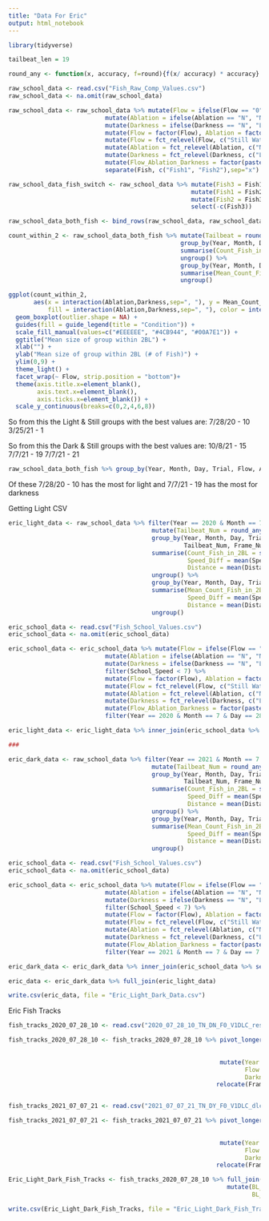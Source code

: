 ```yaml
---
title: "Data For Eric"
output: html_notebook
---
```


```r
library(tidyverse)
```

```r
tailbeat_len = 19

round_any <- function(x, accuracy, f=round){f(x/ accuracy) * accuracy}
```


```r
raw_school_data <- read.csv("Fish_Raw_Comp_Values.csv")
raw_school_data <- na.omit(raw_school_data)

raw_school_data <- raw_school_data %>% mutate(Flow = ifelse(Flow == "0", "Still Water", "Flowing Water (2 BL/s)")) %>%
                           mutate(Ablation = ifelse(Ablation == "N", "No Ablation", "Ablated")) %>%
                           mutate(Darkness = ifelse(Darkness == "N", "Light", "Dark")) %>%
                           mutate(Flow = factor(Flow), Ablation = factor(Ablation), Darkness = factor(Darkness)) %>%
                           mutate(Flow = fct_relevel(Flow, c("Still Water","Flowing Water (2 BL/s)"))) %>%
                           mutate(Ablation = fct_relevel(Ablation, c("No Ablation","Ablated"))) %>%
                           mutate(Darkness = fct_relevel(Darkness, c("Light","Dark"))) %>%
                           mutate(Flow_Ablation_Darkness = factor(paste(Flow,Ablation,Darkness,sep=", "))) %>%
                           separate(Fish, c("Fish1", "Fish2"),sep="x")

raw_school_data_fish_switch <- raw_school_data %>% mutate(Fish3 = Fish1) %>%
                                                   mutate(Fish1 = Fish2) %>%
                                                   mutate(Fish2 = Fish3) %>%
                                                   select(-c(Fish3))

raw_school_data_both_fish <- bind_rows(raw_school_data, raw_school_data_fish_switch)
```

```r
count_within_2 <- raw_school_data_both_fish %>% mutate(Tailbeat = round_any(Frame_Num, tailbeat_len)/tailbeat_len+1) %>%
                                                group_by(Year, Month, Day, Trial, Flow, Ablation, Darkness, Tailbeat, Frame_Num, Fish1) %>%
                                                summarise(Count_Fish_in_2BL = sum(Distance <= 2)) %>%
                                                ungroup() %>%
                                                group_by(Year, Month, Day, Trial, Flow, Ablation, Darkness, Tailbeat) %>%
                                                summarise(Mean_Count_Fish_in_2BL = mean(Count_Fish_in_2BL)) %>%
                                                ungroup()
```

```r
ggplot(count_within_2, 
       aes(x = interaction(Ablation,Darkness,sep=", "), y = Mean_Count_Fish_in_2BL+1,
           fill = interaction(Ablation,Darkness,sep=", "), color = interaction(Year,Month,Day,Trial,sep=", ")))+
  geom_boxplot(outlier.shape = NA) +
  guides(fill = guide_legend(title = "Condition")) +
  scale_fill_manual(values=c("#EEEEEE", "#4CB944", "#00A7E1")) +
  ggtitle("Mean size of group within 2BL") +
  xlab("") +
  ylab("Mean size of group within 2BL (# of Fish)") +
  ylim(0,9) +
  theme_light() +
  facet_wrap(~ Flow, strip.position = "bottom")+
  theme(axis.title.x=element_blank(),
        axis.text.x=element_blank(),
        axis.ticks.x=element_blank()) + 
  scale_y_continuous(breaks=c(0,2,4,6,8))
```
So from this the Light & Still groups with the best values are:
7/28/20 - 10
3/25/21 - 1

So from this the Dark & Still groups with the best values are:
10/8/21 - 15
7/7/21 - 19
7/7/21 - 21

```r
raw_school_data_both_fish %>% group_by(Year, Month, Day, Trial, Flow, Ablation, Darkness) %>% summarise(count = n()) %>% ungroup() %>% arrange(-count) %>% filter(Ablation == "No Ablation" & Flow == "Still Water")
```

Of these 7/28/20 - 10 has the most for light and 7/7/21 - 19 has the most for darkness

Getting Light CSV

```r
eric_light_data <- raw_school_data %>% filter(Year == 2020 & Month == 7 & Day == 28 & Trial == 10) %>% 
                                        mutate(Tailbeat_Num = round_any(Frame_Num, tailbeat_len)/tailbeat_len+1) %>%
                                        group_by(Year, Month, Day, Trial, Flow, Ablation, Darkness,
                                                 Tailbeat_Num, Frame_Num, Fish1) %>%
                                        summarise(Count_Fish_in_2BL = sum(Distance <= 2),
                                                  Speed_Diff = mean(Speed_Diff),
                                                  Distance = mean(Distance)) %>%
                                        ungroup() %>%
                                        group_by(Year, Month, Day, Trial, Flow, Ablation, Darkness, Tailbeat_Num) %>%
                                        summarise(Mean_Count_Fish_in_2BL = mean(Count_Fish_in_2BL),
                                                  Speed_Diff = mean(Speed_Diff),
                                                  Distance = mean(Distance)) %>%
                                        ungroup()

eric_school_data <- read.csv("Fish_School_Values.csv")
eric_school_data <- na.omit(eric_school_data)

eric_school_data <- eric_school_data %>% mutate(Flow = ifelse(Flow == "0", "Still Water", "Flowing Water (2 BL/s)")) %>%
                           mutate(Ablation = ifelse(Ablation == "N", "No Ablation", "Ablated")) %>%
                           mutate(Darkness = ifelse(Darkness == "N", "Light", "Dark")) %>%
                           filter(School_Speed < 7) %>%
                           mutate(Flow = factor(Flow), Ablation = factor(Ablation), Darkness = factor(Darkness)) %>%
                           mutate(Flow = fct_relevel(Flow, c("Still Water","Flowing Water (2 BL/s)"))) %>%
                           mutate(Ablation = fct_relevel(Ablation, c("No Ablation","Ablated"))) %>%
                           mutate(Darkness = fct_relevel(Darkness, c("Light","Dark"))) %>%
                           mutate(Flow_Ablation_Darkness = factor(paste(Flow,Ablation,Darkness,sep=", "))) %>%
                           filter(Year == 2020 & Month == 7 & Day == 28 & Trial == 10)

eric_light_data <- eric_light_data %>% inner_join(eric_school_data %>% select(Tailbeat_Num, Area))

###

eric_dark_data <- raw_school_data %>% filter(Year == 2021 & Month == 7 & Day == 7 & Trial == 19) %>% 
                                        mutate(Tailbeat_Num = round_any(Frame_Num, tailbeat_len)/tailbeat_len+1) %>%
                                        group_by(Year, Month, Day, Trial, Flow, Ablation, Darkness,
                                                 Tailbeat_Num, Frame_Num, Fish1) %>%
                                        summarise(Count_Fish_in_2BL = sum(Distance <= 2),
                                                  Speed_Diff = mean(Speed_Diff),
                                                  Distance = mean(Distance)) %>%
                                        ungroup() %>%
                                        group_by(Year, Month, Day, Trial, Flow, Ablation, Darkness, Tailbeat_Num) %>%
                                        summarise(Mean_Count_Fish_in_2BL = mean(Count_Fish_in_2BL),
                                                  Speed_Diff = mean(Speed_Diff),
                                                  Distance = mean(Distance)) %>%
                                        ungroup()

eric_school_data <- read.csv("Fish_School_Values.csv")
eric_school_data <- na.omit(eric_school_data)

eric_school_data <- eric_school_data %>% mutate(Flow = ifelse(Flow == "0", "Still Water", "Flowing Water (2 BL/s)")) %>%
                           mutate(Ablation = ifelse(Ablation == "N", "No Ablation", "Ablated")) %>%
                           mutate(Darkness = ifelse(Darkness == "N", "Light", "Dark")) %>%
                           filter(School_Speed < 7) %>%
                           mutate(Flow = factor(Flow), Ablation = factor(Ablation), Darkness = factor(Darkness)) %>%
                           mutate(Flow = fct_relevel(Flow, c("Still Water","Flowing Water (2 BL/s)"))) %>%
                           mutate(Ablation = fct_relevel(Ablation, c("No Ablation","Ablated"))) %>%
                           mutate(Darkness = fct_relevel(Darkness, c("Light","Dark"))) %>%
                           mutate(Flow_Ablation_Darkness = factor(paste(Flow,Ablation,Darkness,sep=", "))) %>%
                           filter(Year == 2021 & Month == 7 & Day == 7 & Trial == 19)

eric_dark_data <- eric_dark_data %>% inner_join(eric_school_data %>% select(Tailbeat_Num, Area))

eric_data <- eric_dark_data %>% full_join(eric_light_data)

write.csv(eric_data, file = "Eric_Light_Dark_Data.csv")

```

Eric Fish Tracks

```r
fish_tracks_2020_07_28_10 <- read.csv("2020_07_28_10_TN_DN_F0_V1DLC_resnet50_L8FV4PFeb22shuffle1_100000_bx_filtered.csv")

fish_tracks_2020_07_28_10 <- fish_tracks_2020_07_28_10 %>% pivot_longer(Fish1_X:Fish8_Y,
                                                                        names_to = c("Fish",".value"),
                                                                        names_pattern = "(.)_(.)") %>%
                                                           mutate(Year = 2020, Month = 7, Day = 28, Trial = 10,
                                                                  Flow = "Still Water", Ablation = "No Ablation",
                                                                  Darkness = "Light") %>%
                                                          relocate(Frame:Y, .after = Darkness)


fish_tracks_2021_07_07_21 <- read.csv("2021_07_07_21_TN_DY_F0_V1DLC_dlcrnetms5_DLC_2-2_4P_8F_Light_VentralMay10shuffle1_100000_el_filtered.csv")

fish_tracks_2021_07_07_21 <- fish_tracks_2021_07_07_21 %>% pivot_longer(Fish1_X:Fish8_Y,
                                                                        names_to = c("Fish",".value"),
                                                                        names_pattern = "(.)_(.)") %>%
                                                           mutate(Year = 2021, Month = 7, Day = 7, Trial = 21,
                                                                  Flow = "Still Water", Ablation = "No Ablation",
                                                                  Darkness = "Dark") %>%
                                                          relocate(Frame:Y, .after = Darkness)

Eric_Light_Dark_Fish_Tracks <- fish_tracks_2020_07_28_10 %>% full_join(fish_tracks_2021_07_07_21) %>%
                                                             mutate(BL_X = X / 193,
                                                                    BL_Y = Y / 193)

write.csv(Eric_Light_Dark_Fish_Tracks, file = "Eric_Light_Dark_Fish_Tracks.csv")                                                      
```


